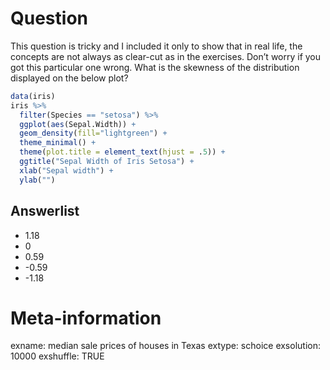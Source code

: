 Question
========

This question is tricky and I included it only to show that in real life, the concepts are not always as clear-cut as in the exercises. Don't worry if you got this particular one wrong.
What is the skewness of the distribution displayed on the below plot?
\
```r
data(iris)
iris %>% 
  filter(Species == "setosa") %>%
  ggplot(aes(Sepal.Width)) +
  geom_density(fill="lightgreen") +
  theme_minimal() +
  theme(plot.title = element_text(hjust = .5)) +
  ggtitle("Sepal Width of Iris Setosa") +
  xlab("Sepal width") +
  ylab("")
```

Answerlist
----------
* 1.18
* 0
* 0.59
* -0.59
* -1.18

Meta-information
================
exname: median sale prices of houses in Texas
extype: schoice
exsolution: 10000
exshuffle: TRUE





